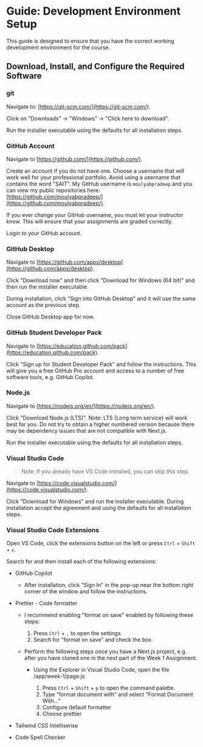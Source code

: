 # Guide: Development Environment Setup

This guide is designed to ensure that you have the correct working development environment for the course.

## Download, Install, and Configure the Required Software


<Steps>

### git

Navigate to: [https://git-scm.com/](https://git-scm.com/).

Click on "Downloads" -> "Windows" -> "Click here to download".

Run the installer executable using the defaults for all installation steps.

### GitHub Account

Navigate to [https://github.com/](https://github.com/).

Create an account if you do not have one. Choose a username that will work well for your professional portfolio. Avoid using a username that contains the word "SAIT". My GitHub username is `moulyabpradeep` and you can view my public repositories here: [https://github.com/moulyabpradeep/](https://github.com/moulyabpradeep/).


<Callout emoji="⚠️">
  If you ever change your GitHub username, you must let your instructor know.
  This will ensure that your assignments are graded correctly.
</Callout>

Login to your GitHub account.

### GitHub Desktop

Navigate to [https://github.com/apps/desktop](https://github.com/apps/desktop).

Click "Download now" and then click "Download for Windows (64 bit)" and then run the installer executable.

During installation, click "Sign into GitHub Desktop" and it will use the same account as the previous step.

Close GitHub Desktop app for now.

### GitHub Student Developer Pack

Navigate to [https://education.github.com/pack](https://education.github.com/pack).

Click "Sign up for Student Developer Pack" and follow the instructions. This will give you a free GitHub Pro account and access to a number of free software tools, e.g. GitHub Copilot.

### Node.js

Navigate to [https://nodejs.org/en/](https://nodejs.org/en/).

Click "Download Node.js (LTS)". Note: LTS (Long term service) will work best for you. Do not try to obtain a higher numbered version because there may be dependency issues that are not compatible with Next.js.

Run the installer executable using the defaults for all installation steps.

### Visual Studio Code

> Note: If you already have VS Code installed, you can skip this step.

Navigate to [https://code.visualstudio.com/](https://code.visualstudio.com/).

Click "Download for Windows" and run the installer executable. During installation accept the agreement and using the defaults for all installation steps.

### Visual Studio Code Extensions

Open VS Code, click the extensions button on the left or press `Ctrl` + `Shift` + `x`.

Search for and then install each of the following extensions:

- GitHub Copilot
  - After installation, click "Sign In" in the pop-up near the bottom right corner of the window and follow the instructions.
- Prettier - Code formatter

  - I recommend enabling "format on save" enabled by following these steps:

    1. Press `Ctrl` + `,` to open the settings.
    2. Search for "format on save" and check the box.

  - Perform the following steps once you have a Next.js project, e.g. after you have cloned one in the next part of the Week 1 Assignment.

    - Using the Explorer in Visual Studio Code, open the file /app/week-1/page.js

      1. Press `Ctrl` + `Shift` + `p` to open the command palette.
      2. Type "format document with" and select "Format Document With..."
      3. Configure default formatter
      4. Choose prettier

- Tailwind CSS Intellisense
- Code Spell Checker

</Steps>
